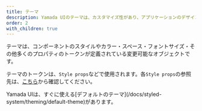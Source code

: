 ```yaml
---
title: テーマ
description: Yamada UIのテーマは、カスタマイズ性があり、アプリケーションのデザインの一貫性を担保します。
order: 2
with_children: true
---
```


テーマは、コンポーネントのスタイルやカラー・スペース・フォントサイズ・その他多くのプロパティのトークンが定義されている変更可能なオブジェクトです。

テーマのトークンは、`Style props`などで使用されます。各`Style props`の参照先は、[こちら](/docs/styled-system/style-props)から確認してください。

<Alert status='info'>
  <AlertIcon />
  Yamada UIは、すぐに使える[デフォルトのテーマ](/docs/styled-system/theming/default-theme)があります。
</Alert>
